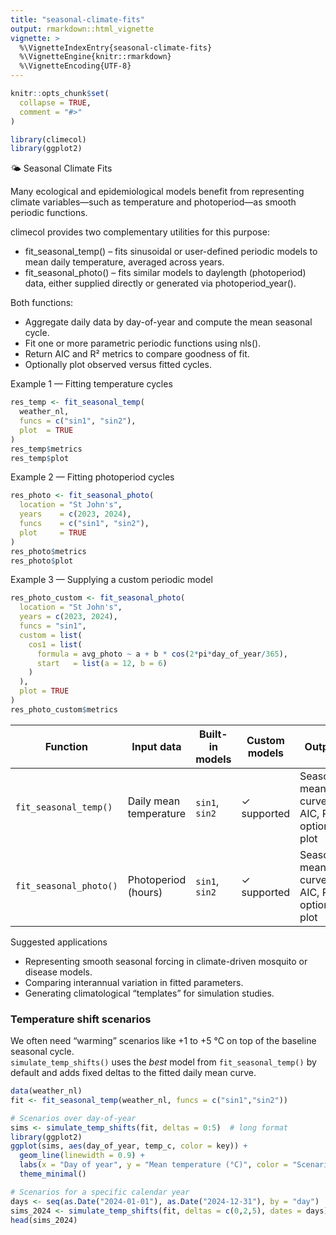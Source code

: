 ```yaml
---
title: "seasonal-climate-fits"
output: rmarkdown::html_vignette
vignette: >
  %\VignetteIndexEntry{seasonal-climate-fits}
  %\VignetteEngine{knitr::rmarkdown}
  %\VignetteEncoding{UTF-8}
---
```


```r
knitr::opts_chunk$set(
  collapse = TRUE,
  comment = "#>"
)
```

```r
library(climecol)
library(ggplot2)
```

🌤️ Seasonal Climate Fits

Many ecological and epidemiological models benefit from representing climate variables—such as temperature and photoperiod—as smooth periodic functions.

climecol provides two complementary utilities for this purpose:

- fit_seasonal_temp() – fits sinusoidal or user-defined periodic models to mean daily temperature, averaged across years.
- fit_seasonal_photo() – fits similar models to daylength (photoperiod) data, either supplied directly or generated via photoperiod_year().

Both functions:

- Aggregate daily data by day-of-year and compute the mean seasonal cycle.
- Fit one or more parametric periodic functions using nls().
- Return AIC and R² metrics to compare goodness of fit.
- Optionally plot observed versus fitted cycles.
	
Example 1 — Fitting temperature cycles

```r
res_temp <- fit_seasonal_temp(
  weather_nl,
  funcs = c("sin1", "sin2"),
  plot  = TRUE
)
res_temp$metrics
res_temp$plot
```

Example 2 — Fitting photoperiod cycles

```r
res_photo <- fit_seasonal_photo(
  location = "St John's",
  years    = c(2023, 2024),
  funcs    = c("sin1", "sin2"),
  plot     = TRUE
)
res_photo$metrics
res_photo$plot
```

Example 3 — Supplying a custom periodic model

```r
res_photo_custom <- fit_seasonal_photo(
  location = "St John's",
  years = c(2023, 2024),
  funcs = "sin1",
  custom = list(
    cos1 = list(
      formula = avg_photo ~ a + b * cos(2*pi*day_of_year/365),
      start   = list(a = 12, b = 6)
    )
  ),
  plot = TRUE
)
res_photo_custom$metrics
```

| Function | Input data | Built-in models | Custom models | Output |
|-----------|-------------|----------------|----------------|---------|
| `fit_seasonal_temp()` | Daily mean temperature | `sin1`, `sin2` | ✓ supported | Seasonal mean curve, AIC, R², optional plot |
| `fit_seasonal_photo()` | Photoperiod (hours) | `sin1`, `sin2` | ✓ supported | Seasonal mean curve, AIC, R², optional plot |


Suggested applications

- Representing smooth seasonal forcing in climate-driven mosquito or disease models.
- Comparing interannual variation in fitted parameters.
- Generating climatological “templates” for simulation studies.



### Temperature shift scenarios

We often need “warming” scenarios like +1 to +5 °C on top of the baseline seasonal cycle.  
`simulate_temp_shifts()` uses the *best* model from `fit_seasonal_temp()` by default and
adds fixed deltas to the fitted daily mean curve.

```r
data(weather_nl)
fit <- fit_seasonal_temp(weather_nl, funcs = c("sin1","sin2"))

# Scenarios over day-of-year
sims <- simulate_temp_shifts(fit, deltas = 0:5)  # long format
library(ggplot2)
ggplot(sims, aes(day_of_year, temp_c, color = key)) +
  geom_line(linewidth = 0.9) +
  labs(x = "Day of year", y = "Mean temperature (°C)", color = "Scenario") +
  theme_minimal()

# Scenarios for a specific calendar year
days <- seq(as.Date("2024-01-01"), as.Date("2024-12-31"), by = "day")
sims_2024 <- simulate_temp_shifts(fit, deltas = c(0,2,5), dates = days)
head(sims_2024)
```


